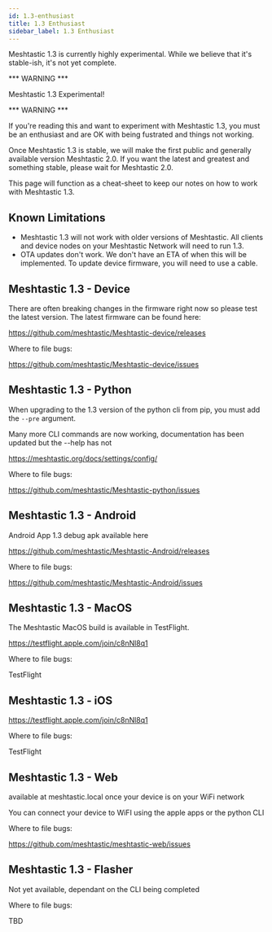 ```yaml
---
id: 1.3-enthusiast
title: 1.3 Enthusiast
sidebar_label: 1.3 Enthusiast
---
```


Meshtastic 1.3 is currently highly experimental. While we believe that it's stable-ish, 
it's not yet complete.

*** WARNING ***

Meshtastic 1.3 Experimental!

*** WARNING ***

If you're reading this and want to experiment with Meshtastic 1.3, you must be an 
enthusiast and are OK with being fustrated and things not working.

Once Meshtastic 1.3 is stable, we will make the first public and generally available
 version Meshtastic 2.0. If you want the latest and greatest and something stable, please wait for Meshtastic 2.0.

This page will function as a cheat-sheet to keep our notes on how to work with Meshtastic 1.3.

## Known Limitations

* Meshtastic 1.3 will not work with older versions of Meshtastic. All clients and device nodes on your Meshtastic Network will need to run 1.3.
* OTA updates don't work. We don't have an ETA of when this will be implemented. To update device firmware, you will need to use a cable.

## Meshtastic 1.3 - Device

There are often breaking changes in the firmware right now so please test the latest version.
The latest firmware can be found here:

https://github.com/meshtastic/Meshtastic-device/releases

Where to file bugs:

https://github.com/meshtastic/Meshtastic-device/issues

## Meshtastic 1.3 - Python

When upgrading to the 1.3 version of the python cli from pip, you must add the `--pre` argument.

Many more CLI commands are now working, documentation has been updated but the --help has not

https://meshtastic.org/docs/settings/config/

Where to file bugs:

https://github.com/meshtastic/Meshtastic-python/issues

## Meshtastic 1.3 - Android

Android App 1.3 debug apk available here

https://github.com/meshtastic/Meshtastic-Android/releases

Where to file bugs:

https://github.com/meshtastic/Meshtastic-Android/issues

## Meshtastic 1.3 - MacOS

The Meshtastic MacOS build is available in TestFlight.

https://testflight.apple.com/join/c8nNl8q1

Where to file bugs:

TestFlight

## Meshtastic 1.3 - iOS

https://testflight.apple.com/join/c8nNl8q1

Where to file bugs:

TestFlight

## Meshtastic 1.3 - Web

available at meshtastic.local once your device is on your WiFi network

You can connect your device to WiFI using the apple apps or the python CLI

Where to file bugs:

https://github.com/meshtastic/meshtastic-web/issues

## Meshtastic 1.3 - Flasher

Not yet available, dependant on the CLI being completed

Where to file bugs:

TBD
